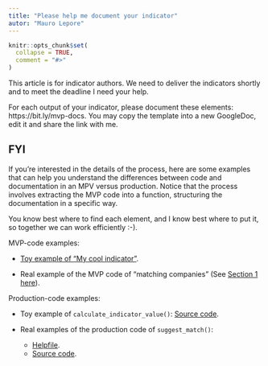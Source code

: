 ```yaml
---
title: "Please help me document your indicator"
autor: "Mauro Lepore"
---
```


```r
knitr::opts_chunk$set(
  collapse = TRUE,
  comment = "#>"
)
```

This article is for indicator authors. We need
to deliver the indicators shortly and to meet the deadline I need your help.

For each output of your indicator, please document these elements:
https://bit.ly/mvp-docs. You may copy the template into a new GoogleDoc, edit it
and share the link with me.

## FYI

If you're interested in the details of the process, here are some examples that
can help you understand the differences between code and documentation in an MPV
versus production. Notice that the process involves extracting the MVP code into
a function, structuring the documentation in a specific way.

You know best where to find each element, and I know best where to put it, so
together we can work efficiently :-).

MVP-code examples:

* [Toy example of "My cool indicator"](https://gist.github.com/maurolepore/321d2ef358be76eb8b42629e2c640853).

* Real example of the MVP code of "matching companies" (See [Section 1 here](https://2degreesinvesting.github.io/tilt.company.match/articles/tilt-company-match.html#in-r-session-1)).

Production-code examples:

* Toy example of `calculate_indicator_value()`: [Source code](https://gist.github.com/maurolepore/6a2214244c307c3ca764920a04c905d2).

* Real examples of the production code of `suggest_match()`:

    * [Helpfile](https://2degreesinvesting.github.io/tilt.company.match/reference/suggest_match.html).
    * [Source code](https://github.com/2DegreesInvesting/tilt.company.match/blob/main/R/suggest_match.R).
